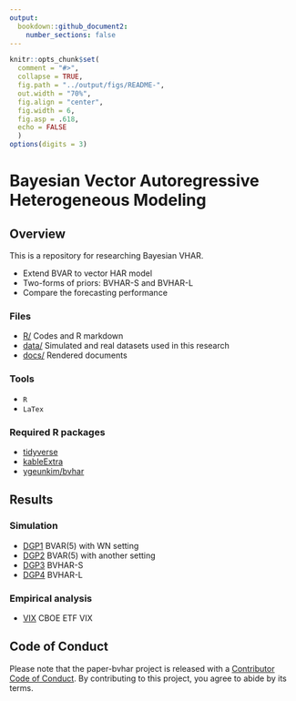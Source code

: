 ```yaml
---
output: 
  bookdown::github_document2:
    number_sections: false
---
```


```r
knitr::opts_chunk$set(
  comment = "#>",
  collapse = TRUE,
  fig.path = "../output/figs/README-",
  out.width = "70%",
  fig.align = "center",
  fig.width = 6,
  fig.asp = .618,
  echo = FALSE
  )
options(digits = 3)
```

# Bayesian Vector Autoregressive Heterogeneous Modeling

<!-- badges: start -->
<!-- badges: end -->

## Overview

This is a repository for researching Bayesian VHAR.

- Extend BVAR to vector HAR model
- Two-forms of priors: BVHAR-S and BVHAR-L
- Compare the forecasting performance

### Files

- [R/](https://github.com/ygeunkim/paper-bvhar/tree/master/r) Codes and R markdown
- [data/](https://github.com/ygeunkim/paper-bvhar/tree/master/data) Simulated and real datasets used in this research
- [docs/](https://github.com/ygeunkim/paper-bvhar/tree/master/docs) Rendered documents

### Tools

- `R`
- `LaTex`

### Required R packages

- [tidyverse](https://www.tidyverse.org)
- [kableExtra](https://haozhu233.github.io/kableExtra/)
- [ygeunkim/bvhar](https://github.com/ygeunkim/bvhar)

## Results

### Simulation

- [DGP1](https://github.com/ygeunkim/paper-bvhar/blob/master/docs/model-dgp01.md) BVAR(5) with WN setting
- [DGP2](https://github.com/ygeunkim/paper-bvhar/blob/master/docs/model-dgp02.md) BVAR(5) with another setting
- [DGP3](https://github.com/ygeunkim/paper-bvhar/blob/master/docs/model-dgp03.md) BVHAR-S
- [DGP4](https://github.com/ygeunkim/paper-bvhar/blob/master/docs/model-dgp04.md) BVHAR-L

### Empirical analysis

- [VIX](https://github.com/ygeunkim/paper-bvhar/blob/master/docs/analysis.md) CBOE ETF VIX


## Code of Conduct

Please note that the paper-bvhar project is released with a [Contributor Code of Conduct](https://contributor-covenant.org/version/2/0/CODE_OF_CONDUCT.html). By contributing to this project, you agree to abide by its terms.
